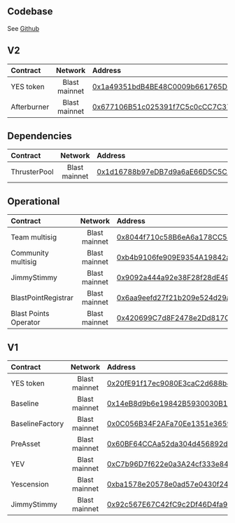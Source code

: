 ## Codebase
See [Github](https://github.com/0xbaseline)

## V2
| Contract        |  Network       | Address |
| :---------------| :------------: | :-------|
| YES token    | Blast mainnet  | [0x1a49351bdB4BE48C0009b661765D01ed58E8C2d8](https://blastscan.io/address/0x1a49351bdB4BE48C0009b661765D01ed58E8C2d8) |
| Afterburner    | Blast mainnet  | [0x677106B51c025391f7C5c0cCC7C37f15E95f1A32](https://blastscan.io/address/0x677106B51c025391f7C5c0cCC7C37f15E95f1A32) |


## Dependencies
| Contract     | Network | Address |
| :---------------| :------------: | :-------|
| ThrusterPool    | Blast mainnet  | [0x1d16788b97eDB7d9a6aE66D5C5C16469037Faa00](https://blastscan.io/address/0x1d16788b97eDB7d9a6aE66D5C5C16469037Faa00) |

## Operational
| Contract     | Network | Address |
| :---------------| :------------: | :-------|
| Team multisig   | Blast mainnet  | [0x8044f710c58B6eA6a178CC540f9F1Cd758F7d1B2](https://blastscan.io/address/0x8044f710c58B6eA6a178CC540f9F1Cd758F7d1B2) |
| Community multisig | Blast mainnet | [0xb4b9106fe909E9354A19842a31ffB611D48A92d0](https://blastscan.io/address/0xb4b9106fe909E9354A19842a31ffB611D48A92d0) |
| JimmyStimmy     |  Blast mainnet | [0x9092a444a92e38F28f28dE49dA3FF6C760d9E568](https://blastscan.io/address/0x9092a444a92e38F28f28dE49dA3FF6C760d9E568) |
| BlastPointRegistrar |  Blast mainnet | [0x6aa9eefd27f21b209e524d29a1c03d06ed130cec](https://blastscan.io/address/0x6aa9eefd27f21b209e524d29a1c03d06ed130cec) |
| Blast Points Operator |  Blast mainnet | [0x420699C7d8F2478e2Dd817C19E3dE492dBfC6408](https://blastscan.io/address/0x420699C7d8F2478e2Dd817C19E3dE492dBfC6408) |


## V1
| Contract     | Network | Address |
| :---------------| :------------: | :-------|
| YES token       | Blast mainnet  | [0x20fE91f17ec9080E3caC2d688b4EcB48C5aC3a9C](https://blastscan.io/address/0x20fE91f17ec9080E3caC2d688b4EcB48C5aC3a9C) |
| Baseline        | Blast mainnet  | [0x14eB8d9b6e19842B5930030B18c50B0391561f27](https://blastscan.io/address/0x14eB8d9b6e19842B5930030B18c50B0391561f27) |
| BaselineFactory | Blast mainnet  | [0x0C056B34F2AFa70Ee1351e3659DFBD2097765275](https://blastscan.io/address/0x0C056B34F2AFa70Ee1351e3659DFBD2097765275) |
| PreAsset        | Blast mainnet  | [0x60BF64CCAa52da304d456892dC0A8f1C5B159f61](https://blastscan.io/address/0x60BF64CCAa52da304d456892dC0A8f1C5B159f61) |
| YEV             | Blast mainnet  | [0xC7b96D7f622e0a3A24cf333e84C29e36955f25BB](https://blastscan.io/address/0xC7b96D7f622e0a3A24cf333e84C29e36955f25BB) |
| Yescension      | Blast mainnet  | [0xba1578e20578e0ad57e0430f241c9fcd76acd026](https://blastscan.io/address/0xba1578e20578e0ad57e0430f241c9fcd76acd026) |
| JimmyStimmy     |  Blast mainnet | [0x92c567E67C42fC9c2Df46D4fa944BD62C166d661](https://blastscan.io/address/0x92c567E67C42fC9c2Df46D4fa944BD62C166d661) |
